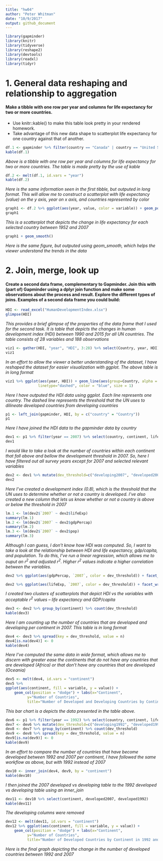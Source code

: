 ```yaml
---
title: "hw04"
author: "Peter Whitman"
date: "10/9/2017"
output: github_document
---
```


```r
library(gapminder)
library(knitr)
library(tidyverse)
library(reshape2)
library(devtools)
library(readxl)
library(tidyr)
```

# 1. General data reshaping and relationship to aggregation

#### Make a tibble with one row per year and columns for life expectancy for two or more countries.
* Use knitr::kable() to make this table look pretty in your rendered homework.
* Take advantage of this new data shape to scatterplot life expectancy for one country against that of another.

```r
df.1 <- gapminder %>% filter(country == "Canada" | country == "United States" | country == "Uganda" | country == "Australia" | country == "Mongolia" | country == "Saudi Arabia") %>% select(year, country, lifeExp) %>% spread(key = country, value = lifeExp) 
kable(df.1)
```

*Above is a tibble with one row per year and columns for life expectancy for two or more countries. The table is made pretty by the use of kable*

```r
df.2 <- melt(df.1, id.vars = "year")
kable(df.2)
```

*Here is the same information seen in the first tibble, but outputed in long format. This will allow me to construct a scatterplot with life expectancy (value) on the y axis, year on x axis, and countries represented by color*

```r
graph1 <- df.2 %>% ggplot(aes(year, value, color = variable)) + geom_point() + labs(x = "Year", y = "Life Expectancy", title = "Life Expectancy Change Over Time") + scale_colour_discrete("Countries")
graph1
```

*This is a scatterplot that depicts the change in life expectancy for each selected country between 1952 and 2007*

```r
graph1 + geom_smooth() 
```

*Here is the same figure, but outputed using geom_smooth, which helps the viewer understand the trends in the data*

# 2. Join, merge, look up

#### Create a second data frame, complementary to Gapminder. Join this with (part of) Gapminder using a  dplyr join function and make some observations about the process and result. Explore the different types of joins. Examples of a second data frame you could build:

```r
HDI <- read_excel("HumanDevelopmentIndex.xlsx")
glimpse(HDI)
```

*This provides a brief glimpse of the properties of the data frame that I used for the second task. It is table that depicts the changes in human development index (HDI) between 1990 and 2015 for all UN countries. The table consists of 28 variables and 188 observations*

```r
viz1 <- gather(HDI, "year", "HDI", 3:28) %>% select(Country, year, HDI) %>% filter(!is.na(HDI)) %>% group_by(Country)
viz1
```

*In an effort to allow the viewer a better understanding of the dataset, I have reshaped the dataset for easier visualization with ggplot. The above table is in long format*

```r
viz1 %>% ggplot(aes(year, HDI)) + geom_line(aes(group=Country, alpha = 4)) + labs(title = "Change in Human Development Index for UN Countries", y= "Human Development Index (HDI)", x = "Year") + scale_x_discrete( breaks=c(1990, 1995, 2000, 2005, 2010, 2015)) + theme(legend.position="none") + geom_hline(yintercept=0.8,
               linetype="dashed", color = "blue", size = 1)
```

*Here I have outputed the HDI data using ggplot. Each line represents one country. The dashed line represents the threshold that the UN uses to dilineate developed countries from developing countries*

```r
p1 <- left_join(gapminder, HDI, by = c("country" = "Country"))
p1
```

*Here I have joined the HDI data to the gapminder data by country*

```r
dev1 <- p1 %>% filter(year == 2007) %>% select(country, continent, lifeExp, pop, gdpPercap, `2007`) 
dev1
```

*I would like to take a look at the number of countries within each continent that fall above and bellow the development threshold in 2007. So, here I have filtered out all survey years except for 2007 and selected relevant variables*


```r
dev2 <- dev1 %>% mutate(dev_threshold=c("developing2007", "developed2007")[(`2007` >= 0.800) + 1]) %>% filter(!is.na(`2007`))
dev2
```

*Here I've created a development index (0.8), which is the threshold that the UN uses to determine whether or not a country is developed. I've also created a new column that lets us know whether or not a country is above or below the threshold in 2007*

```r
lm.1 <- lm(dev2$`2007` ~ dev2$lifeExp)
summary(lm.1)
lm.2 <- lm(dev2$`2007` ~ dev2$gdpPercap)
summary(lm.2)
lm.3 <- lm(dev2$`2007` ~ dev2$pop)
summary(lm.3)
```

*Although I can guess, I don't know how HDI was computed. So, I want to take a look at the relationship between HDI and life expectancy, gdp/capita, and population. To do this, I've run a linear regression, which allows me to ouput an r^2^ and adjusted r^2^. Higher r^2^ values indicate a higher correlation between the variables.*

```r
dev2 %>% ggplot(aes(gdpPercap, `2007`, color = dev_threshold)) + facet_wrap(~ continent) + geom_point(size = 1) + scale_color_discrete("Development Status") + labs(title = "HDI vs GDP/Capita in 2007 by Continent", x = "GDP/capita", y = "Human Development Index (HDI)") + scale_x_continuous(breaks = c(0, 20000, 40000, 60000))
```

```r
dev2 %>% ggplot(aes(lifeExp, `2007`, color = dev_threshold)) + facet_wrap(~ continent) + geom_point(size = 1) + scale_color_discrete("Development Status") + labs(title = "HDI vs Life Expectancy in 2007 by Continent", x = "Life Expectancy", y = "Human Development Index (HDI)") 
```

*I created two clusters of scatterplots that depict HDI vs the variables with acceptable r^2^ values -- life expectancy and GDP/capita*

```r
dev3 <- dev2 %>% group_by(continent) %>% count(dev_threshold)
kable(dev3)
```

*Here I am counting up the number of countries that are developed and developing per continent in 2007. This table is in long format*

```r
dev4 <- dev3 %>% spread(key = dev_threshold, value = n) 
dev4[is.na(dev4)] <- 0
kable(dev4)
```

*Here I've computed the same data in wide format, which allows me to discern with greater ease the continents that do not have any countries that are developed (Africa) or that don't have any countries that are developed (Oceania)*

```r
dev5 <- melt(dev4, id.vars = "continent") 
dev5 %>% 
ggplot(aes(continent, fill = variable, y = value)) +
    geom_col(position = "dodge") + labs(x="Continent", 
          y="Number of Countries",
          title="Number of Developed and Developing Countries by Continent in 2007") 
```

*This bar chart is a depicts the data presented in the table above.*

```r
dev6 <- p1 %>% filter(year == 1992) %>% select(country, continent, lifeExp, pop, gdpPercap, `1992`)
dev7 <- dev6 %>% mutate(dev_threshold=c("developing1992", "developed1992")[(`1992` >= 0.800) + 1]) %>% filter(!is.na(`1992`))
dev8 <- dev7 %>% group_by(continent) %>% count(dev_threshold)
dev9 <- dev8 %>% spread(key = dev_threshold, value = n)
dev9[is.na(dev9)] <- 0
kable(dev9)
```

*In an effort to compare the number of countries that have become developed between 1992 and 2007 per continent, I have followed the same workflow as above, but with 1992 instead of 2007*

```r
dev10 <- inner_join(dev4, dev9, by = "continent")
kable(dev10)
```

*I then joined the 2007 developed vs developing table to the 1992 developed vs developing table using an inner_join*

```r
dev11 <- dev10 %>% select(continent, developed2007, developed1992)
kable(dev11)
```

*The developing columns were removed*

```r
dev12 <- melt(dev11, id.vars = "continent") 
dev12 %>% ggplot(aes(continent, fill = variable, y = value)) +
    geom_col(position = "dodge") + labs(x="Continent", 
          y="Number of Countries",
          title="Number of Developed Countries by Continent in 1992 and 2007") + scale_fill_discrete("Developed Countries")
```

*Here is the final graph depicting the change in the number of developed countries between 1992 and 2007*